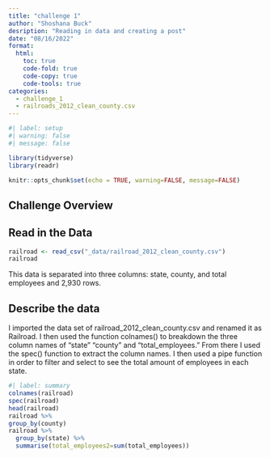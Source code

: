 ```yaml
---
title: "challenge 1"
author: "Shoshana Buck"
desription: "Reading in data and creating a post"
date: "08/16/2022"
format:
  html:
    toc: true
    code-fold: true
    code-copy: true
    code-tools: true
categories:
  - challenge_1
  - railroads_2012_clean_county.csv
---
```


```r
#| label: setup
#| warning: false
#| message: false

library(tidyverse)
library(readr)

knitr::opts_chunk$set(echo = TRUE, warning=FALSE, message=FALSE)
```

## Challenge Overview

## Read in the Data

```r
railroad <- read_csv("_data/railroad_2012_clean_county.csv")
railroad

```

This data is separated into three columns: state, county, and total employees and 2,930 rows.  

## Describe the data

I imported the data set of railroad_2012_clean_county.csv and renamed it as Railroad. I then used the function colnames() to breakdown the three column names of "state" "county" and "total_employees." From there I used the spec() function to extract the column names. I then used a pipe function in order to filter and select to see the total amount of employees in each state.


```r
#| label: summary
colnames(railroad)
spec(railroad)
head(railroad)
railroad %>%  
group_by(county)
railroad %>% 
  group_by(state) %>% 
  summarise(total_employees2=sum(total_employees))
```
